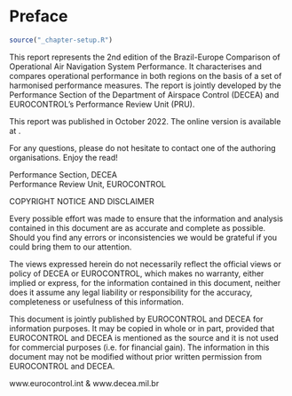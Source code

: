 # Preface {.unnumbered}

```r
source("_chapter-setup.R")
```

This report represents the 2nd edition of the Brazil-Europe Comparison of Operational Air Navigation System Performance.
It characterises and compares operational performance in both regions on the basis of a set of harmonised performance measures. 
The report is jointly developed by the Performance Section of the Department of Airspace Control (DECEA) and EUROCONTROL's Performance Review Unit (PRU).

This report was published in October 2022. 
The online version is available at <ADD FINAL LINK HERE>.

For any questions, please do not hesitate to contact one of the authoring organisations. Enjoy the read!

Performance Section, DECEA
<br>Performance Review Unit, EUROCONTROL

:::{.border}

COPYRIGHT NOTICE AND DISCLAIMER

Every possible effort was made to ensure that the information and analysis contained in this document are as accurate and complete as possible. Should you find any errors or inconsistencies we would be grateful if you could bring them to our attention.

The views expressed herein do not necessarily reflect the official views or policy of DECEA or EUROCONTROL, which makes no warranty, either implied or express, for the information contained in this document, neither does it assume any legal liability or responsibility for the accuracy, completeness or usefulness of this information.

This document is jointly published by EUROCONTROL and DECEA for information purposes. It may be copied in whole or in part, provided that EUROCONTROL and DECEA is mentioned as the source and it is not used for commercial purposes (i.e. for financial gain). The information in this document may not be modified without prior written permission from EUROCONTROL and DECEA.

www.eurocontrol.int & www.decea.mil.br

:::
